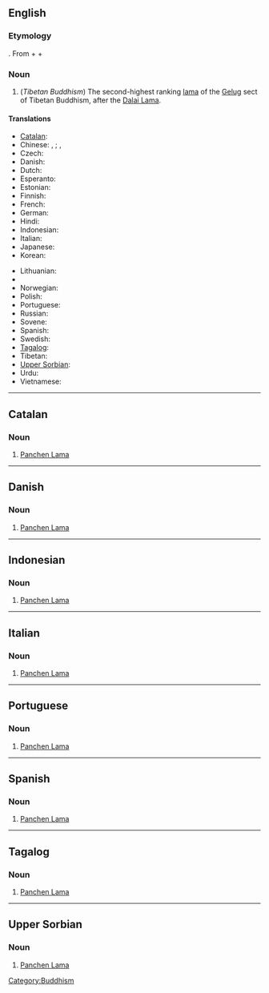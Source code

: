 ==English==
{{wikipedia}}

===Etymology===
{{etyl|bo}} {{term|lang=bo|sc=Tibt|པན་ཆེན་བླ་མ|tr=Pan-chen Bla-ma}}. From {{etyl|sa|-}} {{term|lang=sa|sc=Deva|tr=paṇḍita|||scholar}} + {{etyl|bo|-}} {{term|lang=bo|sc=Tibt|tr=chenpo|||great}} {{rfscript|Devanagari}} {{rfscript|Tibetan}} + {{etyl|bo|-}} {{term|lang=bo|sc=Tibt|བླ་མ|tr=bla-ma}}

===Noun===
{{en-noun}}

# (''Tibetan Buddhism'') The second-highest ranking [[lama]] of the [[Gelug]] sect of Tibetan Buddhism, after the [[Dalai Lama]].

====Translations====
{{trans-top}}
* [[Catalan]]: {{t|ca|Panchen Lama}}
* Chinese: {{t|zh|sc=Hant|班禪喇嘛}}, {{t|zh|sc=Hans|班禅喇嘛}}; {{t|zh|sc=Hant|班禪額爾德尼}}, {{t|zh|sc=Hans|班禅额尔德尼}}
* Czech: {{t|cs|Pančhenlama}}
* Danish: {{t|da|Panchen Lama}}
* Dutch: {{t|nl|Panchen lama}}
* Esperanto: {{t|eo|Panĉen-lamao}}
* Estonian: {{t|et|Pantšen-laama}}
* Finnish: {{t|fi|Panchen-lama}}
* French: {{t|fr|Panchen-lama}}
* German: {{t|de|Penchen Lama}}
* Hindi: {{t|hi|sc=Deva|पंचेन लामा}}
* Indonesian: {{t|id|Panchen Lama}}
* Italian: {{t|it|Panchen Lama}}
* Japanese: {{t|ja|sc=Jpan|パンチェン・ラマ}}
* Korean: {{t|ko|sc=Kore|판첸 라마}}
{{trans-mid}}
* Lithuanian: {{t|lt|Pančen Lama}}
* {{trreq|Nepali}}
* Norwegian: {{t|no|Panchen Lama}}
* Polish: {{t|pl|Panczenlama}}
* Portuguese: {{t|pt|Panchen Lama}}
* Russian: {{t|ru|Панчен-лама}}
* Sovene: {{t|sl|Pančen Lama}}
* Spanish: {{t|es|Panchen Lama}}
* Swedish: {{t|sv|Panchen lama}}
* [[Tagalog]]: {{t|tl|Panchen Lama}}
* Tibetan: {{t|bo|sc=Tibt|པན་ཆེན་བླ་མ|tr=Pan-chen Bla-ma}}
* [[Upper Sorbian]]: {{t|hsb|Panchen Lama}}
* Urdu: {{t|ur|sc=ur-Arab|پنچن لاما}}
* Vietnamese: {{t|vi|Ban-thiền Lạt-ma}}
{{trans-bottom}}

[[Category:Buddhism]]

----

==Catalan==

===Noun===
{{infl|ca|noun}}

# [[Panchen Lama]]

----

==Danish==

===Noun===
{{infl|da|noun}}

# [[Panchen Lama]]

----

==Indonesian==

===Noun===
{{infl|id|noun}}

# [[Panchen Lama]]

----

==Italian==

===Noun===
{{infl|it|noun}}

# [[Panchen Lama]]

----

==Portuguese==

===Noun===
{{infl|pt|noun}}

# [[Panchen Lama]]

----

==Spanish==

===Noun===
{{infl|es|noun}}

# [[Panchen Lama]]

----

==Tagalog==

===Noun===
{{infl|tl|noun}}

# [[Panchen Lama]]

----

==Upper Sorbian==

===Noun===
{{infl|hsb|noun}}

# [[Panchen Lama]]